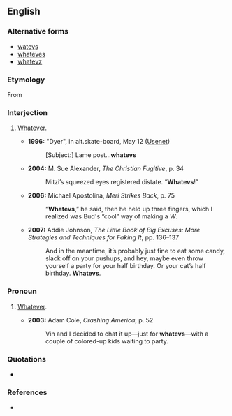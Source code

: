==English==

===Alternative forms===
* [[watevs]]
* [[whateves]]
* [[whatevz]]

===Etymology===
From {{suffix|whatever|s|lang=en}}

===Interjection===
{{en-interj}}

# {{context|slang|lang=en}} [[whatever|Whatever]].
#* '''1996:''' "Dyer", in alt.skate-board, May 12 ([[w:Usenet|Usenet]])
#*: [Subject:] Lame post...'''whatevs'''
#* '''2004:''' M. Sue Alexander, ''The Christian Fugitive'', p. 34
#*: Mitzi’s squeezed eyes registered distate. “'''Whatevs'''!”
#* '''2006:''' Michael Apostolina, ''Meri Strikes Back'', p. 75
#*: “'''Whatevs''',” he said, then he held up three fingers, which I realized was Bud's “cool” way of making a ''W''.
#* '''2007:''' Addie Johnson, ''The Little Book of Big Excuses: More Strategies and Techniques for Faking It'', pp. 136–137
#*: And in the meantime, it’s probably just fine to eat some candy, slack off on your pushups, and hey, maybe even throw yourself a party for your half birthday. Or your cat’s half birthday. '''Whatevs'''.

===Pronoun===
{{en-pron}}

# {{context|slang|rare|lang=en}} [[whatever|Whatever]].
#* '''2003:''' Adam Cole, ''Crashing America'', p. 52
#*: Vin and I decided to chat it up—just for '''whatevs'''—with a couple of colored-up kids waiting to party.

===Quotations===
* {{seeCites}}

===References===
* {{reference-book|author=Peckham, Aaron (compiler)|year=2005|title=Urban Dictionary: Fularious Street Slang Defined|location=Kansas City|publisher=Andrews McMeel|id=ISBN 0-7407-5143-3|pages=p. 331}}